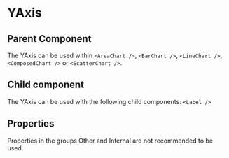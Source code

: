 
# YAxis

<Meta of={ComponentStories} />

<Canvas>
  <Story name="API" of={ComponentStories} />
</Canvas>


## Parent Component

The YAxis can be used within `<AreaChart />`, `<BarChart />`, `<LineChart />`, `<ComposedChart />` or `<ScatterChart />`.

## Child component

The YAxis can be used with the following child components: `<Label />`

## Properties

Properties in the groups Other and Internal are not recommended to be used.

<Controls of={ComponentStories.API} />
